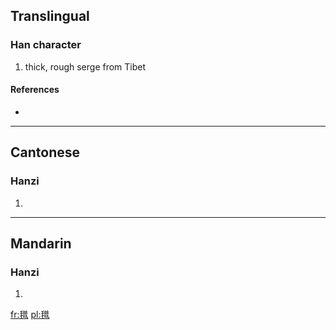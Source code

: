 ==Translingual==

===Han character===
{{Han char|rn=82|rad=毛|as=12|sn=16|four=2871<sub>6</sub>|canj=竹山廿金日 (HUTCA)}}

# thick, rough serge from Tibet

====References====
* {{Han ref|kx=0596.200|dkj=16974|dj=0987.410|hdz=32006.070|uh=6C06|ud=27654|bh=E9E8|bd=59880}}

----

==Cantonese==

===Hanzi===
{{yue-hanzi|jyut=|y=pou2}}

# {{defn|Cantonese|sort=毛12}}

----

==Mandarin==

===Hanzi===
{{cmn-hanzi|pin=[[pǔ]] ([[pu3]])|wg=p'u<sup>3</sup>}}

# {{defn|Mandarin|sort=毛12}}

[[fr:氆]]
[[pl:氆]]